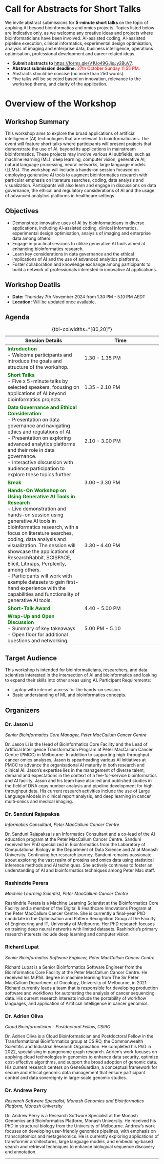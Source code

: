 # Call for Abstracts for Short Talks

We invite abstract submissions for **5-minute short talks** on the topic of applying AI beyond bioinformatics and omics projects. Topics listed below are indicative only, as we welcome any creative ideas and projects where bioinformaticians have been involved: AI-assisted coding, AI-assisted pipeline execution, clinical informatics, experimental design optimisation, analysis of imaging and enterprise data, business intelligence, operations optimisation, professional development and career related ideas.

-   **Submit abstracts to** <https://forms.gle/V1Uo49GJjsJy2BuV7>.
-   **Abstract submission deadline:** [27th October Sunday 11.55 PM]{style="color:red;"}.
-   Abstracts should be concise (no more than 250 words).
-   Five talks will be selected based on innovation, relevance to the workshop theme, and clarity of the application.

# Overview of the Workshop

## Workshop Summary

This workshop aims to explore the broad applications of artificial intelligence (AI) technologies that are relevant to bioinformaticians. The event will feature short talks where participants will present projects that demonstrate the use of AI, beyond its applications in mainstream bioinformatics. These projects may involve various AI subfields, such as machine learning (ML), deep learning, computer vision, generative AI, natural language processing, neural networks, large language models (LLMs). The workshop will include a hands-on session focused on employing generative AI tools to augment bioinformatics research with particular emphasis on literature searches, coding, data analysis and visualization. Participants will also learn and engage in discussions on data governance, the ethical and regulatory considerations of AI and the usage of advanced analytics platforms in healthcare settings.

## Objectives

-   Demonstrate innovative uses of AI by bioinformaticians in diverse applications, including AI-assisted coding, clinical informatics, experimental design optimisation, analysis of imaging and enterprise data among others.
-   Engage in practical sessions to utilize generative AI tools aimed at enhancing bioinformatics research.
-   Learn key considerations in data governance and the ethical implications of AI and the use of advanced analytics platforms.
-   Foster collaboration and knowledge exchange among participants to build a network of professionals interested in innovative AI applications.

## Workshop Deatils

-   **Date:** Thursday 7th November 2024 from 1.30 PM - 5.10 PM AEDT
-   **Location:** Will be updated once available.

## Agenda

| **Session Details** | Time |
|---|---|
| [**Introduction**]{style="color:green;"}<br>-  Welcome participants and introduce the goals and structure of the workshop. | 1.30 - 1.35 PM |
| [**Short Talks**]{style="color:green;"}<br>-   Five x 5-minute talks by selected speakers, focusing on applications of AI beyond bioinformatics projects. | 1.35 – 2.10 PM |
| [**Data Governance and Ethical Consideration**]{style="color:green;"}<br>-   Presentation on data governance and navigating ethics and regulations of AI.<br>-   Presentation on exploring advanced analytics platforms and their role in data governance.<br>-   Interactive discussion with audience participation to explore these topics further. | 2.10 - 3.00 PM |
| [**Break**]{style="color:green;"} | 3.00 – 3.30 PM |
| [**Hands-On Workshop on Using Generative AI Tools in Research**]{style="color:green;"}<br>-   Live demonstration and hands-on session using generative AI tools in bioinformatics research, with a focus on literature searches, coding, data analysis and visualization. The session will showcase the applications of ResearchRabbit, SCISPACE, Elicit, Litmaps, Perplexity, among others. <br>-   Participants will work with example datasets to gain first-hand experience with the capabilities and functionality of generative AI tools. | 3.30 – 4.40 PM |
| [**Short-Talk Award**]{style="color:green;"} | 4.40 - 5.00 PM |
| [**Wrap-Up and Open Discussion**]{style="color:green;"}<br>-   Summary of key takeaways.<br>-   Open floor for additional questions and networking. | 5.00 PM - 5.10 |


: {tbl-colwidths="[80,20]"}


## Target Audience

This workshop is intended for bioinformaticians, researchers, and data scientists interested in the intersection of AI and bioinformatics and looking to expand their skills into other areas using AI. Participant Requirements:

-   Laptop with internet access for the hands-on session.
-   Basic understanding of ML and bioinformatics concepts.

## Organizers

### Dr. Jason Li

*Senior Bioinformatics Core Manager, Peter MacCallum Cancer Centre*

Dr. Jason Li is the Head of Bioinformatics Core Facility and the Lead of Artificial Intelligence Transformation Program at Peter MacCallum Cancer Centre (PMCC) in Melbourne. In addition to supporting high-throughput cancer omics analyses, Jason is spearheading various AI initiatives at PMCC to advance the organisational AI maturity in both research and clinical AI. Jason’s expertise lies in the management of diverse talent, demand and expectations in the context of a fee-for-service bioinformatics and AI facility. Jason and his team have also led and published studies in the field of DNA copy number analysis and pipeline development for high throughput data. His current research activities include the use of Large Language Models in clinical report analysis, and deep learning in cancer multi-omics and medical imaging.

### Dr. Sanduni Rajapaksa

*Informatics Consultant, Peter MacCallum Cancer Centre*

Dr. Sanduni Rajapaksa is an Informatics Consultant and a co-lead of the AI education program at the Peter MacCallum Cancer Centre. Sanduni received her PhD specialized in Bioinformatics from the Laboratory of Computational Biology in the Department of Data Science and AI at Monash University. Continuing her research journey, Sanduni remains passionate about exploring the vast realm of proteins and omics data using statistical inference methods and AI techniques. She actively continues to foster an understanding of AI and bioinformatics techniques among Peter Mac staff.

### Rashindrie Perera

*Machine Learning Scientist, Peter MacCallum Cancer Centre*

Rashindrie Perera is a Machine Learning Scientist at the Bioinformatics Core Facility and a member of the Digital & Healthcare Innovations Program at the Peter MacCallum Cancer Centre. She is currently a final-year PhD candidate in the Optimisation and Pattern Recognition Group at the Faculty of Engineering and IT, University of Melbourne. Her PhD research focuses on training deep neural networks with limited datasets. Rashindrie's primary research interests include deep learning and computer vision.

### Richard Lupat

*Senior Bioinformatics Software Engineer, Peter MacCallum Cancer Centre*

Richard Lupat is a Senior Bioinformatics Software Engineer from the Bioinformatics Core Facility at the Peter MacCallum Cancer Centre. He received his M.Phil. degree in machine learning from The Sir Peter MacCallum Department of Oncology, University of Melbourne, in 2021. Richard currently leads a team that is responsible for developing production software and workflows for automating the analysis of cancer sequencing data. His current research interests include the portability of workflow languages, and application of Artificial Intelligence in cancer genomics.

### Dr. Adrien Oliva

*Cloud Bioinformatician - Postdoctoral Fellow, CSIRO*

Dr. Adrien Oliva is a Cloud Bioinformatician and Postdoctoral Fellow in the Transformational Bioinformatics group at CSIRO, the Commonwealth Scientific and Industrial Research Organisation. He completed his PhD in 2022, specialising in pangenome graph research. Adrien's work focuses on applying cloud technologies in genomics to enhance data security, optimize cost-effective algorithms, and support the broad adoption of genomic data. His current research centers on GeneGuardian, a conceptual framework for secure and ethical genomic data management that ensure participant control and data sovereignty in large-scale genomic studies.

### Dr. Andrew Perry

*Research Software Specialist, Monash Genomics and Bioinformatics Platform, Monash University*

Dr. Andrew Perry is a Research Software Specialist at the Monash Genomics and Bioinformatics Platform, Monash University. He received his PhD in structural biology from the University of Melbourne. Andrew's work focuses on developing user-friendly genomics pipelines, with emphasis on transcriptomics and metagenomics. He is currently exploring applications of transformer architectures, large language models, and embedding-based search and retrieval techniques to enhance biological sequence discovery and annotation.

------------------------------------------------------------------------
